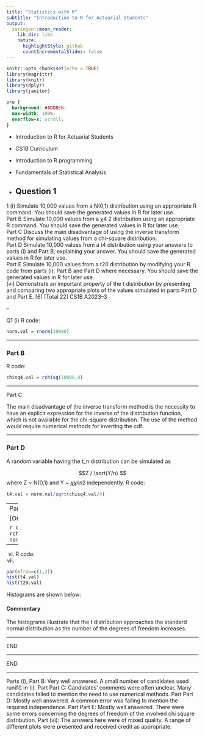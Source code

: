 ```yaml
---
title: "Statistics with R"
subtitle: "Introduction to R for Actuarial Students"
output:
  xaringan::moon_reader:
    lib_dir: libs
    nature:
      highlightStyle: github
      countIncrementalSlides: false
---
```


```r
knitr::opts_chunk$set(echo = TRUE)
library(magrittr)
library(knitr)
library(dplyr)
library(janitor)


```

```css
pre {
  background: #ADD8E6;
  max-width: 100%;
  overflow-x: scroll;
}
```

* Introduction to R for Actuarial Students

* CS1B Curriculum

* Introduction to R programming
* Fundamentals of Statistical Analysis

* Question 1
---


1 (i) Simulate 10,000 values from a N(0,1) distribution using an appropriate R 
command. You should save the generated values in R for later use.  
Part B Simulate 10,000 values from a χ4
2 distribution using an appropriate R 
command. You should save the generated values in R for later use.  
Part C Discuss the main disadvantage of using the inverse transform method for 
simulating values from a chi-square distribution.  
Part D Simulate 10,000 values from a t4 distribution using your answers to parts (i) 
and Part B, explaining your answer. 
You should save the generated values in R for later use.  
Part E Simulate 10,000 values from a t20 distribution by modifying your R code from 
parts (i), Part B and Part D where necessary. 
You should save the generated values in R for later use.  
(vi) Demonstrate an important property of the t distribution by presenting and 
comparing two appropriate plots of the values simulated in parts Part D and Part E. 
 [6] 
 [Total 22] 
CS1B A2023–3 


--

Q1
(i) R code:
```r
norm.val = rnorm(10000) 
```

---

### Part B 

R code:

```r
chisq4.val = rchisq(10000,4) 
```

---

Part C 

The main disadvantage of the inverse transform method is the necessity to have an explicit expression for the inverse of the distribution function, which is not available for the chi-square distribution. 
The use of the method would require numerical methods for inverting the cdf. 

---

### Part D 

A random variable having the t_n distribution can be simulated as

$$Z / \sqrt(Y/n) $$
where Z ~ N(0,1) and Y ~ 𝜒𝜒𝑛𝑛2 
independently. 
R code:

```r
t4.val = norm.val/sqrt(chisq4.val/4) 
```

---
Part E R code:
```r
norm.val = rnorm(10000) 
```

[Or, use same values from (i)]

```r
chisq20.val = rchisq(10000,20) 
t20.val = norm.val/sqrt(chisq20.val/20) 
```

---

(vi) R code:
(vii)

```r
par(mfrow=c(1,2))
hist(t4.val) 
hist(t20.val) 
```

Histograms are shown below: 

#### Commentary

The histograms illustrate that the t distribution approaches the standard normal distribution as the number of the degrees of freedom increases. 

---

END

---


END

---

Parts (i), Part B: Very well answered. A small number of candidates used runif() in (i).
Part Part C: Candidates’ comments were often unclear. Many candidates failed to mention the need to use numerical methods.
Part Part D: Mostly well answered. A common error was failing to mention the required independence.
Part Part E: Mostly well answered. There were some errors concerning the degrees of freedom of the involved chi square distribution.
Part (vi): The answers here were of mixed quality. A range of different plots were presented and received credit as appropriate.
